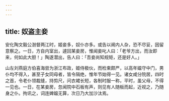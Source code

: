 ```yaml
---
---
---
```

title: 奴盗主妾
---



安化陶文毅公澍督两江时，姬妾多，奴仆亦多。或告以阃内人杂，恐不尽妥，因留意察之。一日，方自内室出，遽回某妾房，惟闻妾叱人曰：「老爷方出，而汝即来，何如此大胆！」陶遂潜出，告人曰：「吾妾尚知规矩，还是好人。」

山左刘燕庭方伯喜海尝为浙江布政，姬侍极伙，而检束颇严，以高年媪守中门，男仆均不得入，甚至子女同母者，皆令隔绝，惟年节始得一见。诸女咸分院居，四时之首，令老仆领裁缝，持剪尺，问衣裙长短，各制时服一称，平时，虽父母，不得一见也。一日，在某妾房，忽闻院中石板有声，则见有人随板而起，近视之，乃随身之仆。拘讯之，词连婢媪无算，次日乃大加沙汰焉。